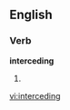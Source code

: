 
==English==

===Verb===
'''interceding'''

# {{present participle of|[[intercede]]}}

[[vi:interceding]]